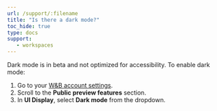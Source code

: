 ```yaml
---
url: /support/:filename
title: "Is there a dark mode?"
toc_hide: true
type: docs
support:
   - workspaces
---
```

Dark mode is in beta and not optimized for accessibility. To enable dark mode:

1. Go to your [W&B account settings](https://wandb.ai/settings).
2. Scroll to the **Public preview features** section.
3. In **UI Display**, select **Dark mode** from the dropdown.
